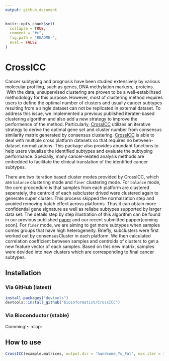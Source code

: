 ```yaml
---
output: github_document
---
```


<!-- README.md is generated from README.Rmd. Please edit that file -->

```r
knitr::opts_chunk$set(
  collapse = TRUE,
  comment = "#>",
  fig.path = "README-",
  eval = FALSE
)
```

# CrossICC

Cancer subtyping and prognosis have been studied extensively by various molecular profiling, such as genes, DNA methylation markers,  proteins.  With the data, unsupervised clustering are proven to be a well-establihsed methodology for this purpose. However, most of clustering method requires users to define the optimal number of clusters and usually cancer subtypes resulting from a single dataset can not be replicated in external dataset. To address this issue, we implemented a previous published iterater-based clustering algorithm and also add a new strategy to improve the performence of the method. Particularly, [CrossICC](https://github.com/bioinformatist/CrossICC) utilizes an iterative strategy to derive the optimal gene set and cluster number from consensus similarity matrix generated by consensus clustering. [CrossICC](https://github.com/bioinformatist/CrossICC) is able to deal with multiple cross platform datasets so that requires no between-dataset normalizations. This package also provides abundant functions to help users visualize the identified subtypes and evaluate the subtyping performance. Specially, many cancer-related analysis methods are embedded to facilitate the clinical translation of the identified cancer subtypes.

There are two iteration based cluster modes provided by CrossICC, which are `balance` clustering mode and `finer` clustering mode. For `balance` mode, the core proccedure is that samples from each platform are clustered seperately,  the centroid of each subcluster drived were clustered again to generate super cluster. This process skipped the normalzation step and avoided removing batch effect across platforms. Thus it can obtain more confidential gene signature as well as reliabe subtypes supported by larger data set. The details step by step illustration of this algorithm can be found in our previous published [paper](http://clincancerres.aacrjournals.org/content/early/2014/12/09/1078-0432.ccr-14-2481) and  our recent submitted papper[coming soon]. 
For `finer` mode, we are aiming to get more subtypes when samples comes groups that have high heterogeneity. Briefly, subclusters were first worked out by consensusCluster in each platform. We then calculated correlation coefficient between samples and centroids of clusters to get a new feature vector of each samples. Based on this new matrix, samples were devided into new clusters which are corresponding to final cancer subtypes. 


## Installation

### Via GitHub (latest)

```r
install.packages("devtools")
devtools::install_github("bioinformatist/CrossICC")
```


### Via Bioconductor (stable)

Comming!~ :clap:

## How to use



```r
CrossICC(example.matrices, output.dir = 'handsome_Yu_Fat', max.iter = 1)
```
